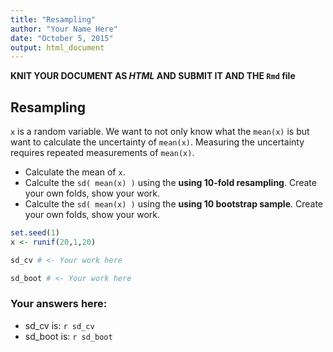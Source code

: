 ---
title: "Resampling"
author: "Your Name Here"
date: "October 5, 2015"
output: html_document
---

**KNIT YOUR DOCUMENT AS *HTML* AND SUBMIT IT AND THE `Rmd` file**

## Resampling

`x` is a random variable. We want to not only know what the `mean(x)` is but want to calculate the uncertainty of `mean(x)`.  Measuring the uncertainty requires repeated measurements of `mean(x)`.

- Calculate the mean of `x`.
- Calculte the `sd( mean(x) )` using the **using 10-fold resampling**.  Create your own folds, show your work.
- Calculte the `sd( mean(x) )` using the **using 10 bootstrap sample**.  Create your own folds, show your work. 

```{r}
set.seed(1) 
x <- runif(20,1,20)

sd_cv # <- Your work here 

sd_boot # <- Your work here
```


### Your answers here: 

- sd_cv   is: `r sd_cv`
- sd_boot is: `r sd_boot`
